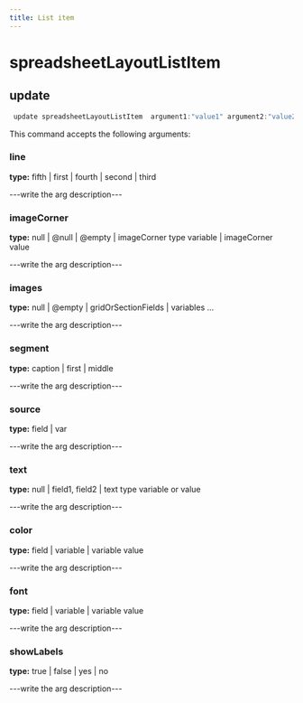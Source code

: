 ```yaml
---
title: List item
---
```


# spreadsheetLayoutListItem

## update

```js filename="Terminal" copy
 update spreadsheetLayoutListItem  argument1:"value1" argument2:"value2"
```

This command accepts the following arguments:

### line
**type:** fifth | first | fourth | second | third

---write the arg description---

### imageCorner
**type:** null | @null | @empty | imageCorner type variable | imageCorner value

---write the arg description---

### images
**type:** null | @empty | gridOrSectionFields | variables ...

---write the arg description---

### segment
**type:** caption | first | middle

---write the arg description---

### source
**type:** field | var

---write the arg description---

### text
**type:** null | field1, field2 | text type variable or value

---write the arg description---

### color
**type:** field | variable | variable value

---write the arg description---

### font
**type:** field | variable | variable value

---write the arg description---

### showLabels
**type:** true | false | yes | no

---write the arg description---


